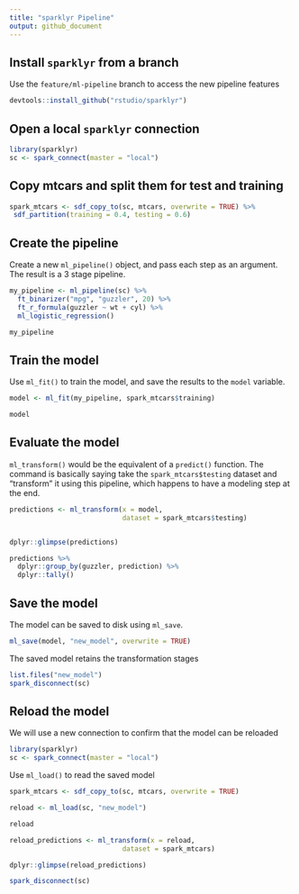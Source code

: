 ```yaml
---
title: "sparklyr Pipeline"
output: github_document
---
```


## Install `sparklyr` from a branch

Use the `feature/ml-pipeline` branch to access the new pipeline features
```r
devtools::install_github("rstudio/sparklyr")
```

## Open a local `sparklyr` connection

```r
library(sparklyr)
sc <- spark_connect(master = "local")
```

## Copy mtcars and split them for test and training

```r
spark_mtcars <- sdf_copy_to(sc, mtcars, overwrite = TRUE) %>%
 sdf_partition(training = 0.4, testing = 0.6)
```


## Create the pipeline

Create a new `ml_pipeline()` object, and pass each step as an argument.  The result is a 3 stage pipeline. 
```r

my_pipeline <- ml_pipeline(sc) %>%
  ft_binarizer("mpg", "guzzler", 20) %>%
  ft_r_formula(guzzler ~ wt + cyl) %>%
  ml_logistic_regression()

my_pipeline
```


## Train the model

Use `ml_fit()` to train the model, and save the results to the `model` variable.  
```r
model <- ml_fit(my_pipeline, spark_mtcars$training)

model
```

## Evaluate the model

`ml_transform()` would be the equivalent of a `predict()` function.  The command is basically saying take the `spark_mtcars$testing` dataset and "transform" it using this pipeline, which happens to have a modeling step at the end.

```r
predictions <- ml_transform(x = model, 
                            dataset = spark_mtcars$testing)


dplyr::glimpse(predictions)
```

```r

predictions %>%
  dplyr::group_by(guzzler, prediction) %>%
  dplyr::tally()
```

## Save the model

The model can be saved to disk using `ml_save`.
```r
ml_save(model, "new_model", overwrite = TRUE)
```

The saved model retains the transformation stages
```r
list.files("new_model")
spark_disconnect(sc)
```

## Reload the model

We will use a new connection to confirm that the model can be reloaded

```r
library(sparklyr)
sc <- spark_connect(master = "local")
```

Use `ml_load()` to read the saved model

```r
spark_mtcars <- sdf_copy_to(sc, mtcars, overwrite = TRUE) 

reload <- ml_load(sc, "new_model")

reload
```


```r
reload_predictions <- ml_transform(x = reload, 
                            dataset = spark_mtcars)

dplyr::glimpse(reload_predictions)
```

```r
spark_disconnect(sc)
```
